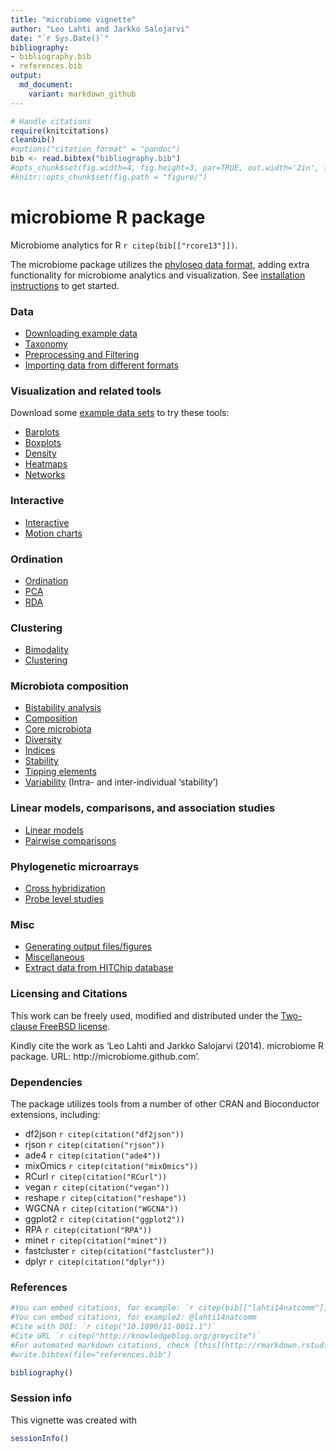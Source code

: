 ```yaml
---
title: "microbiome vignette"
author: "Leo Lahti and Jarkko Salojarvi"
date: "`r Sys.Date()`"
bibliography: 
- bibliography.bib
- references.bib
output: 
  md_document:
    variant: markdown_github
---
```

<!--
  %\VignetteEngine{knitr::rmarkdown}
  %\VignetteIndexEntry{microbiome tutorial}
  %\usepackage[utf8]{inputenc}
-->

```r
# Handle citations
require(knitcitations)
cleanbib()
#options("citation_format" = "pandoc")
bib <- read.bibtex("bibliography.bib")
#opts_chunk$set(fig.width=4, fig.height=3, par=TRUE, out.width='2in', fig.pos='H')
#knitr::opts_chunk$set(fig.path = "figure/")
```

microbiome R package
===========

Microbiome analytics for R `r citep(bib[["rcore13"]])`.

The microbiome package utilizes the [phyloseq data
format](https://github.com/joey711/phyloseq), adding extra
functionality for microbiome analytics and visualization. See
[installation instructions](Template.md) to get started.

### Data


* [Downloading example data](Data.md)
* [Taxonomy](Phylogeny.md)
* [Preprocessing and Filtering](Preprocessing.md)
* [Importing data from different formats](Import.md)


### Visualization and related tools

Download some [example data sets](Data.md) to try these tools:

* [Barplots](Composition.md)
* [Boxplots](Boxplots.md)
* [Density](Density.md)
* [Heatmaps](Heatmap.md)
* [Networks](Networks.md)


### Interactive  

* [Interactive](Interactive.md)
* [Motion charts](Motionchart.md)


### Ordination  

* [Ordination](Ordination.md)
* [PCA](Ordination.md)
* [RDA](RDA.md)


### Clustering 
* [Bimodality](Stability.md)
* [Clustering](Clustering.md)


### Microbiota composition
* [Bistability analysis](Stability.md)
* [Composition](Composition.md)
* [Core microbiota](Core.md)
* [Diversity](Diversity.md)
* [Indices](Indices.md)
* [Stability](Stability.md)
* [Tipping elements](Stability.md)
* [Variability](Variability.md) (Intra- and inter-individual 'stability')


### Linear models, comparisons, and association studies
* [Linear models](limma.md)
* [Pairwise comparisons](Comparisons.md)


### Phylogenetic microarrays  

* [Cross hybridization](Crosshyb.md)
* [Probe level studies](Probelevel.md)


### Misc

* [Generating output files/figures](Output.md)
* [Miscellaneous](misc.md)
* [Extract data from HITChip database](https://github.com/microbiome/HITChipDB/blob/master/vignettes/vignette.md)


### Licensing and Citations

This work can be freely used, modified and distributed under the 
[Two-clause FreeBSD license](http://en.wikipedia.org/wiki/BSD\_licenses).

Kindly cite the work as 'Leo Lahti and Jarkko Salojarvi
(2014). microbiome R package. URL: http://microbiome.github.com'.


### Dependencies

The package utilizes tools from a number of other CRAN and
Bioconductor extensions, including:

 * df2json `r citep(citation("df2json"))`
 * rjson `r citep(citation("rjson"))`
 * ade4 `r citep(citation("ade4"))`
 * mixOmics `r citep(citation("mixOmics"))`
 * RCurl `r citep(citation("RCurl"))`
 * vegan `r citep(citation("vegan"))`
 * reshape `r citep(citation("reshape"))`
 * WGCNA `r citep(citation("WGCNA"))`
 * ggplot2 `r citep(citation("ggplot2"))`
 * RPA `r citep(citation("RPA"))`
 * minet `r citep(citation("minet"))`
 * fastcluster `r citep(citation("fastcluster"))`
 * dplyr `r citep(citation("dplyr"))`


### References

```r
#You can embed citations, for example: `r citep(bib[["lahti14natcomm"]])`
#You can embed citations, for example2: @lahti14natcomm
#Cite with DOI: `r citep("10.1890/11-0011.1")`
#Cite URL `r citep("http://knowledgeblog.org/greycite")`
#For automated markdown citations, check [this](http://rmarkdown.rstudio.com/authoring_bibliographies_and_citations.html), [this](https://github.com/cboettig/knitcitations), and [this](http://www.carlboettiger.info/2012/03/24/citations-in-markdown-using-knitr.html). 
#write.bibtex(file="references.bib")
```

```r
bibliography()
```

### Session info

This vignette was created with

```r
sessionInfo()
```





